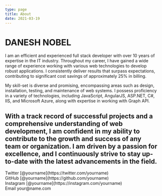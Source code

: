 ```yaml
---
type: page
title: About
date: 2021-03-19
---
```


# DANESH NOBEL

I am an efficient and experienced full stack developer with over 10 years of expertise in the IT industry. Throughout my career, I have gained a wide range of experience working with various web technologies to develop robust applications. I consistently deliver results that surpass expectations, contributing to significant cost savings of approximately 25% in billing.

My skill-set is diverse and promising, encompassing areas such as design, installation, testing, and maintenance of web systems. I possess proficiency in a variety of technologies, including JavaScript, AngularJS, ASP.NET, C#, IIS, and Microsoft Azure, along with expertise in working with Graph API.

With a track record of successful projects and a comprehensive understanding of web development, I am confident in my ability to contribute to the growth and success of any team or organization. I am driven by a passion for excellence, and I continuously strive to stay up-to-date with the latest advancements in the field.
---

<div>
  Twitter [@yourname](https://twitter.com/yourname)
  <br />
  GitHub [@yourname](https://github.com/yourname)
  <br />
  Instagram [@yourname](https://instagram.com/yourname)
  <br />
  Email your@name.com
</div>
